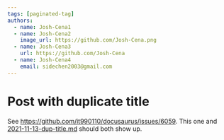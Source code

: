 ```yaml
---
tags: [paginated-tag]
authors:
  - name: Josh-Cena1
  - name: Josh-Cena2
    image_url: https://github.com/Josh-Cena.png
  - name: Josh-Cena3
    url: https://github.com/Josh-Cena
  - name: Josh-Cena4
    email: sidechen2003@gmail.com
---
```


# Post with duplicate title

See https://github.com/it990110/docusaurus/issues/6059. This one and [2021-11-13-dup-title.md](./2021-11-13-dup-title.mdx) should both show up.
